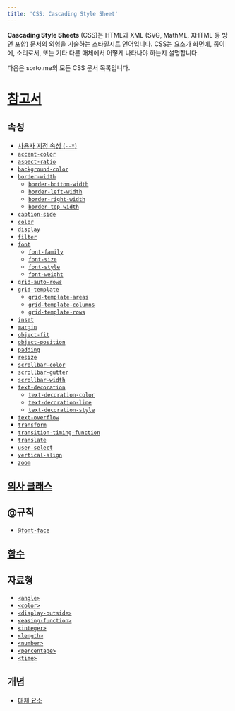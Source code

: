 ```yaml
---
title: 'CSS: Cascading Style Sheet'
---
```


**Cascading Style Sheets** (CSS)는 HTML과 XML (SVG, MathML, XHTML 등 방언 포함) 문서의 외형을 기술하는 스타일시트 언어입니다. CSS는 요소가 화면에, 종이에, 소리로서, 또는 기타 다른 매체에서 어떻게 나타나야 하는지 설명합니다.

다음은 sorto.me의 모든 CSS 문서 목록입니다.

# [참고서](./CSS/Reference)

## 속성

- [사용자 지정 속성 (`--*`)](./CSS/--*)
- [`accent-color`](./CSS/accent-color)
- [`aspect-ratio`](./CSS/aspect-ratio)
- [`background-color`](./CSS/background-color)
- [`border-width`](./CSS/border-width)
  - [`border-bottom-width`](./CSS/border-bottom-width)
  - [`border-left-width`](./CSS/border-left-width)
  - [`border-right-width`](./CSS/border-right-width)
  - [`border-top-width`](./CSS/border-top-width)
- [`caption-side`](./CSS/caption-side)
- [`color`](./CSS/color)
- [`display`](./CSS/display)
- [`filter`](./CSS/filter)
- [`font`](./CSS/font)
  - [`font-family`](./CSS/font-family)
  - [`font-size`](./CSS/font-size)
  - [`font-style`](./CSS/font-style)
  - [`font-weight`](./CSS/font-weight)
- [`grid-auto-rows`](./CSS/grid-auto-rows)
- [`grid-template`](./CSS/grid-template)
  - [`grid-template-areas`](./CSS/grid-template-areas)
  - [`grid-template-columns`](./CSS/grid-template-columns)
  - [`grid-template-rows`](./CSS/grid-template-rows)
- [`inset`](./CSS/inset)
- [`margin`](./CSS/margin)
- [`object-fit`](./CSS/object-fit)
- [`object-position`](./CSS/object-position)
- [`padding`](./CSS/padding)
- [`resize`](./CSS/resize)
- [`scrollbar-color`](./CSS/scrollbar-color)
- [`scrollbar-gutter`](./CSS/scrollbar-gutter)
- [`scrollbar-width`](./CSS/scrollbar-width)
- [`text-decoration`](./CSS/text-decoration)
  - [`text-decoration-color`](./CSS/text-decoration-color)
  - [`text-decoration-line`](./CSS/text-decoration-line)
  - [`text-decoration-style`](./CSS/text-decoration-style)
- [`text-overflow`](./CSS/text-overflow)
- [`transform`](./CSS/transform)
- [`transition-timing-function`](./CSS/transition-timing-function)
- [`translate`](./CSS/translate)
- [`user-select`](./CSS/user-select)
- [`vertical-align`](./CSS/vertical-align)
- [`zoom`](./CSS/zoom)

## [의사 클래스](./CSS/Pseudo-classes)

<DocsUnderPath path='Web/CSS/Pseudo-classes/' />

## @규칙

- [`@font-face`](./CSS/@font-face)

## [함수](./CSS/Functions)

<DocsUnderPath path='Web/CSS/Functions/' />

## 자료형

- [`<angle>`](./CSS/angle)
- [`<color>`](./CSS/color_value)
- [`<display-outside>`](./CSS/display-outside)
- [`<easing-function>`](./CSS/easing-function)
- [`<integer>`](./CSS/integer)
- [`<length>`](./CSS/length)
- [`<number>`](./CSS/number)
- [`<percentage>`](./CSS/percentage)
- [`<time>`](./CSS/time)

## 개념

- [대체 요소](./CSS/Replaced_element)
